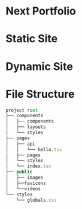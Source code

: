 # Next Portfolio

# Static Site

# Dynamic Site



# File Structure
```js copy
project root
├── components
│   ├── components
│   ├── layouts
│   └── styles
├── pages
│   ├── api
│   │   └── hello.tsx 
│   ├── pages
│   └── styles  
│   └── index.tsx   
├── public
│   ├── images
│   ├──favicons
│   └──videos
└── styles
    └── globals.css   
```


